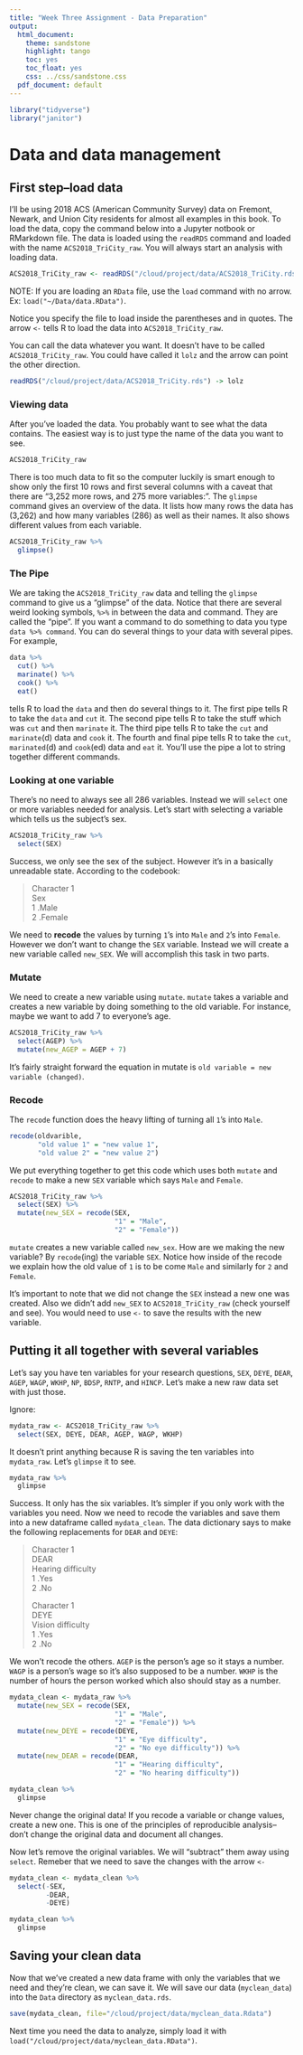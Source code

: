 ```yaml
---
title: "Week Three Assignment - Data Preparation"
output:
  html_document:
    theme: sandstone
    highlight: tango
    toc: yes
    toc_float: yes
    css: ../css/sandstone.css
  pdf_document: default
---
```





```r
library("tidyverse")
library("janitor")
```
# Data and data management

## First step--load data

I'll be using 2018 ACS (American Community Survey) data on Fremont, Newark, and Union City residents for almost all examples in this book. To load the data, copy the command below into a Jupyter notbook or RMarkdown file. The data is loaded using the `readRDS` command and loaded with the name `ACS2018_TriCity_raw`. You will always start an analysis with loading data.

```r
ACS2018_TriCity_raw <- readRDS("/cloud/project/data/ACS2018_TriCity.rds")
```

NOTE: If you are loading an `RData` file, use the `load` command with no arrow. Ex: `load("~/Data/data.RData")`.

Notice you specify the file to load inside the parentheses and in quotes. The arrow `<-` tells R to load the data into `ACS2018_TriCity_raw`.

You can call the data whatever you want. It doesn't have to be called `ACS2018_TriCity_raw`. You could have called it `lolz` and the arrow can point the other direction.

```r
readRDS("/cloud/project/data/ACS2018_TriCity.rds") -> lolz
```

### Viewing data

After you've loaded the data. You probably want to see what the data contains. The easiest way is to just type the name of the data you want to see.

```r
ACS2018_TriCity_raw
```

There is too much data to fit so the computer luckily is smart enough to show only the first 10 rows and first several columns with a caveat that there are "3,252 more rows, and 275 more variables:". The `glimpse` command gives an overview of the data. It lists how many rows the data has (3,262) and how many variables (286) as well as their names. It also shows different values from each variable.

```r
ACS2018_TriCity_raw %>%
  glimpse()
```

### The Pipe

We are taking the `ACS2018_TriCity_raw` data and telling the `glimpse` command to give us a "glimpse" of the data. Notice that there are several weird looking symbols, `%>%` in between the data and command. They are called the "pipe". If you want a command to do something to data you type `data %>% command`. You can do several things to your data with several pipes. For example,

```r
data %>%
  cut() %>%
  marinate() %>%
  cook() %>%
  eat()
```

tells R to load the `data` and then do several things to it. The first pipe tells R to take the `data` and `cut` it. The second pipe tells R to take the stuff which was `cut` and then `marinate` it. The third pipe tells R to take the `cut` and `marinate`(d) data and `cook` it. The fourth and final pipe tells R to take the `cut`, `marinated`(d) and `cook`(ed) data and `eat` it. You'll use the pipe a lot to string together different commands.

### Looking at one variable

There's no need to always see all 286 variables. Instead we will `select` one or more variables needed for analysis. Let's start with selecting a variable which tells us the subject's sex.

```r
ACS2018_TriCity_raw %>%
  select(SEX)
```

Success, we only see the sex of the subject. However it's in a basically unreadable state. According to the codebook:

> Character 1  
> Sex  
> 1 .Male  
> 2 .Female  

We need to **recode** the values by turning `1`'s into `Male` and `2`'s into `Female`. However we don't want to change the `SEX` variable. Instead we will create a new variable called `new_SEX`. We will accomplish this task in two parts. 

### Mutate 

We need to create a new variable using `mutate`. `mutate` takes a variable and creates a new variable by doing something to the old variable. For instance, maybe we want to add 7 to everyone's age. 

```r
ACS2018_TriCity_raw %>%
  select(AGEP) %>%
  mutate(new_AGEP = AGEP + 7)
```

It's fairly straight forward the equation in mutate is `old variable = new variable (changed)`.

### Recode

The `recode` function does the heavy lifting of turning all `1`'s into `Male`.

```r
recode(oldvarible,
       "old value 1" = "new value 1",
       "old value 2" = "new value 2")
```

We put everything together to get this code which uses both `mutate` and `recode` to make a new `SEX` variable which says `Male` and `Female`.


```r
ACS2018_TriCity_raw %>%
  select(SEX) %>%
  mutate(new_SEX = recode(SEX,
                          "1" = "Male",
                          "2" = "Female"))
```

`mutate` creates a new variable called `new_sex`. How are we making the new variable? By `recode`(ing) the variable `SEX`. Notice how inside of the recode we explain how the old value of `1` is to be come `Male` and similarly for `2` and `Female`.

It's important to note that we did not change the `SEX` instead a new one was created. Also we didn't add `new_SEX` to `ACS2018_TriCity_raw` (check yourself and see). You would need to use `<-` to save the results with the new variable.

## Putting it all together with several variables

Let's say you have ten variables for your research questions, `SEX`, `DEYE`, `DEAR`, `AGEP`, `WAGP`, `WKHP`, `NP`, `BDSP`, `RNTP`, and `HINCP`. Let's make a new raw data set with just those. 

Ignore: 

```r
mydata_raw <- ACS2018_TriCity_raw %>%
  select(SEX, DEYE, DEAR, AGEP, WAGP, WKHP)
```

It doesn't print anything because R is saving the ten variables into `mydata_raw`. Let's `glimpse` it to see.

```r
mydata_raw %>%
  glimpse
```

Success. It only has the six variables. It's simpler if you only work with the variables you need. Now we need to recode the variables and save them into a new dataframe called `mydata_clean`. The data dictionary says to make the following replacements for `DEAR` and `DEYE`:

> Character 1  
> DEAR  
> Hearing difficulty   
> 1 .Yes  
> 2 .No  
>
> Character 1  
> DEYE  
> Vision difficulty   
> 1 .Yes  
> 2 .No  

We won't recode the others. `AGEP` is the person's age so it stays a number. `WAGP` is a person's wage so it's also supposed to be a number. `WKHP` is the number of hours the person worked which also should stay as a number.

```r
mydata_clean <- mydata_raw %>%
  mutate(new_SEX = recode(SEX, 
                          "1" = "Male",
                          "2" = "Female")) %>%
  mutate(new_DEYE = recode(DEYE, 
                          "1" = "Eye difficulty",
                          "2" = "No eye difficulty")) %>%
  mutate(new_DEAR = recode(DEAR, 
                          "1" = "Hearing difficulty",
                          "2" = "No hearing difficulty"))

```

```r
mydata_clean %>%
  glimpse
```

Never change the original data! If you recode a variable or change values, create a new one. This is one of the principles of reproducible analysis--don't change the original data and document all changes.

Now let's remove the original variables. We will "subtract" them away using `select`. Remeber that we need to save the changes with the arrow `<-`

```r
mydata_clean <- mydata_clean %>%
  select(-SEX, 
         -DEAR, 
         -DEYE)
```
```r
mydata_clean %>%
  glimpse
```

## Saving your clean data

Now that we've created a new data frame with only the variables that we need and they're clean, we can save it. We will save our data (`myclean_data`) into the `Data` directory as `myclean_data.rds`.

```r
save(mydata_clean, file="/cloud/project/data/myclean_data.Rdata")
```

Next time you need the data to analyze, simply load it with `load("/cloud/project/data/myclean_data.RData")`.

